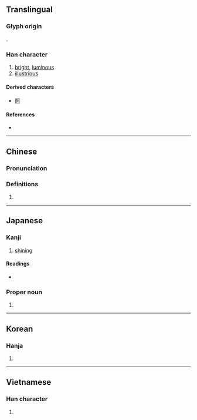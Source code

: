 {{character info/new}}
==Translingual==

===Glyph origin===
{{Han etym}}
{{Han compound|日|召|ls=psc|c1=s|c2=p|t1=sun}}.
===Han character===
{{Han char|rn=72|rad=日|as=05|sn=9|four=67062|canj=ASHR|ids=⿰日召}}

# [[bright]], [[luminous]]
# [[illustrious]]

====Derived characters====
* [[照]]

====References====
* {{Han ref|kx=0493.220|dkj=13855|dj=0858.020|hdz=21504.090|uh=662D|ud=26157|bh=AC4C|bd=44108}}

----

==Chinese==
{{zh-forms}}

===Pronunciation===
{{zh-pron
|m=zhāo
|c=ciu1,ziu1
|h=pfs=
|md=
|mn=qz,tw,xm,zz:chiau
|w=
|mc=y
|oc=y
|cat=
}}

===Definitions===
{{zh-hanzi}}

# {{rfdef|lang=zh}}

----

==Japanese==

===Kanji===
{{ja-kanji|grade=3|rs=日05}}

# [[shining]]

====Readings====
* {{ja-readings|goon=[[しょう]] (shō)|kanon=[[しょう]] (shō)|kun=[[あきらか]] (akiraka)|nanori=[[あき]] (aki)}}

===Proper noun===
{{ja-pos|あきら|proper}}

# {{given name|male|lang=ja|sort=あきら}}

----

==Korean==

===Hanja===
{{ko-hanja|hangeul=[[소]], [[조]]|eumhun=|rv=so, jo|mr=so, cho|y=so, co}}

# {{defn|lang=ko|sort=日05}}

----

==Vietnamese==

===Han character===
{{vi-hantu|[[chiu]], [[chiêu]]|rs=日05}}

# {{defn|lang=vi|sort=日05}}